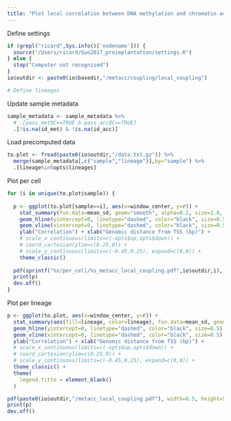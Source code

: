 ```yaml
---
title: "Plot local correlation between DNA methylation and chromatin accessibility"
---
```


Define settings
```r
if (grepl("ricard",Sys.info()['nodename'])) {
  source("/Users/ricard/Guo2017_preimplantation/settings.R")
} else {
  stop("Computer not recognised")
}
io$outdir <- paste0(io$basedir,"/metacc/coupling/local_coupling")

# Define lineages
```

Update sample metadata
```r
sample_metadata <- sample_metadata %>%
  # .[pass_metQC==TRUE & pass_accQC==TRUE]
  .[!is.na(id_met) & !is.na(id_acc)]
```


Load precomputed data
```r
to.plot <- fread(paste0(io$outdir,"/data.txt.gz")) %>%
  merge(sample_metadata[,c("sample","lineage")],by="sample") %>%
  .[lineage%in%opts$lineages]
```

Plot per cell
```r
for (i in unique(to.plot$sample)) {
  
  p <- ggplot(to.plot[sample==i], aes(x=window_center, y=r)) +
    stat_summary(fun.data=mean_sd, geom="smooth", alpha=0.2, size=1.0, color="black", fill="black") +
    geom_hline(yintercept=0, linetype="dashed", color="black", size=0.5) +
    geom_vline(xintercept=0, linetype="dashed", color="black", size=0.5) +
    ylab("Correlation") + xlab("Genomic distance from TSS (bp)") +
    # scale_x_continuous(limits=c(-opts$up,opts$down)) +
    # coord_cartesian(ylim=c(0.25,0)) +
    # scale_y_continuous(limits=c(-0.45,0.25), expand=c(0,0)) +
    theme_classic()
  
  pdf(sprintf("%s/per_cell/%s_metacc_local_coupling.pdf",io$outdir,i), width=6.5, height=5)
  print(p)
  dev.off()
}
```

Plot per lineage
```r
p <- ggplot(to.plot, aes(x=window_center, y=r)) +
  stat_summary(aes(fill=lineage, color=lineage), fun.data=mean_sd, geom="smooth", alpha=0.2, size=1.0) +
  geom_hline(yintercept=0, linetype="dashed", color="black", size=0.5) +
  geom_vline(xintercept=0, linetype="dashed", color="black", size=0.5) +
  ylab("Correlation") + xlab("Genomic distance from TSS (bp)") +
  # scale_x_continuous(limits=c(-opts$up,opts$down)) +
  # coord_cartesian(ylim=c(0.25,0)) +
  # scale_y_continuous(limits=c(-0.45,0.25), expand=c(0,0)) +
  theme_classic() +
  theme(
    legend.title = element_blank()
  )

pdf(paste0(io$outdir,"/metacc_local_coupling.pdf"), width=6.5, height=5)
print(p)
dev.off()
```
